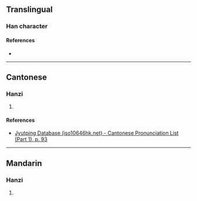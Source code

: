 {{character info/new}}
==Translingual==

===Han character===
{{Han char|rn=38|rad=女|as=08|sn=11|four=|canj=VAPP|ids=⿰女昆}}

====References====
* {{Han ref|kx=0265.200|dkj=06438|dj=0532.180|hdz=21058.010|uh=5A6B|ud=23147}}

----

==Cantonese==

===Hanzi===
{{yue-hanzi|jyut=[[gwan1]]|y=gwan1}}

# {{rfdef|yue|sort=女08}}

====References====
* [http://www.iso10646hk.net/jp/document/download.jsp Jyutping Database (iso10646hk.net) - Cantonese Pronunciation List (Part 1), p. 93]

----

==Mandarin==

===Hanzi===
{{cmn-hanzi|pin=[[kūn]] ([[kun1]])|wg=k'un<sup>1</sup>}}

# {{rfdef|cmn|sort=女08}}